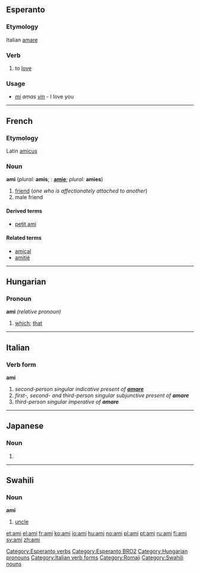 ==Esperanto==
===Etymology===
Italian [[amare]]
===Verb===
{{eo-verb|am}}

#to [[love]]

===Usage===
* ''[[mi]]'' ''amas'' ''[[vin]]'' - I love you

[[Category:Esperanto verbs]]
[[Category:Esperanto BRO2]]


----

==French==
===Etymology===
Latin [[amicus]]
===Noun===
'''ami''' {{m}} (''plural:'' '''amis'''; {{f}}: '''[[amie]]'''; ''plural:'' '''amies''')

#[[friend]] (''one who is affectionately attached to another'')
#male friend

====Derived terms====
*[[petit ami]]

====Related terms====
*[[amical]]
*[[amitié]]


----

==Hungarian==

===Pronoun===
'''ami''' ''(relative pronoun)''

#[[which]]; [[that]]

[[Category:Hungarian pronouns]]


----

==Italian==
===Verb form===
'''ami'''

#''second-person singular indicative present of '''[[amare]]'''''
#''first-, second- and third-person singular subjunctive present of '''amare'''''
#''third-person singular imperative of '''amare'''''
[[Category:Italian verb forms]]


----

==Japanese==
===Noun===
{{romaji|あみ}}
# {{japdef|網|[[net]], gin trap}}

[[Category:Romaji]]


----

==Swahili==
===Noun===
'''ami'''

# [[uncle]]

[[Category:Swahili nouns]]

[[et:ami]]
[[el:ami]]
[[fr:ami]]
[[ko:ami]]
[[io:ami]]
[[hu:ami]]
[[no:ami]]
[[pl:ami]]
[[pt:ami]]
[[ru:ami]]
[[fi:ami]]
[[sv:ami]]
[[zh:ami]]